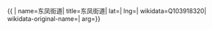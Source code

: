 {{ {{{1|PRC admin/showdata}}}|
name=东凤街道|
title=东凤街道|
lat=|
lng=|
wikidata=Q103918320|
wikidata-original-name=|
arg={{{arg|}}}}}